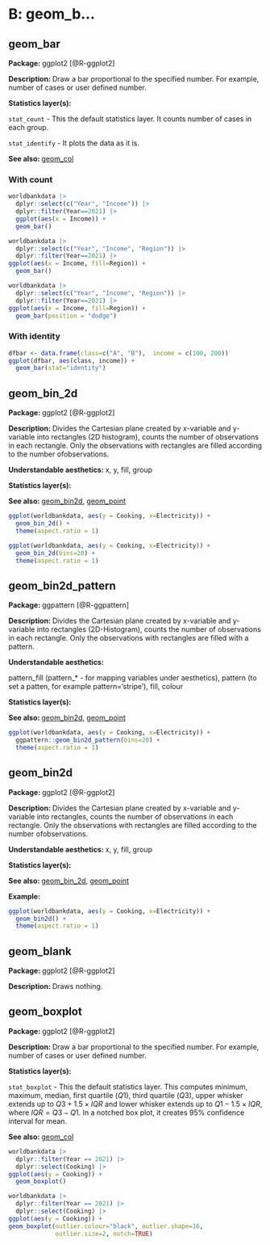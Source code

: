 # B: geom_b...

## geom_bar

**Package: ** ggplot2 [@R-ggplot2]

**Description: ** Draw a bar proportional to the specified number. For example, number of cases or user defined number.

**Statistics layer(s): ** 

  `stat_count` - This the default statistics layer. It counts number of cases in each group. 
  
  `stat_identify` - It plots the data as it is.

**See also: ** [geom_col](#col)

### With count 

```r
worldbankdata |>
  dplyr::select(c("Year", "Income")) |>
  dplyr::filter(Year==2021) |>
  ggplot(aes(x = Income)) + 
  geom_bar()

```

```r
worldbankdata |>
  dplyr::select(c("Year", "Income", "Region")) |>
  dplyr::filter(Year==2021) |>
ggplot(aes(x = Income, fill=Region)) + 
  geom_bar()
```

```r
worldbankdata |>
  dplyr::select(c("Year", "Income", "Region")) |>
  dplyr::filter(Year==2021) |>
ggplot(aes(x = Income, fill=Region)) + 
  geom_bar(position = "dodge")
```



### With identity

```r
dfbar <- data.frame(class=c("A", "B"),  income = c(100, 200))
ggplot(dfbar, aes(class, income)) +
  geom_bar(stat="identity")
```

## geom_bin_2d

**Package: ** ggplot2 [@R-ggplot2]

**Description: ** Divides the Cartesian plane created by x-variable and y-variable into rectangles (2D histogram), counts the number of observations in each rectangle. Only the observations with rectangles are filled according to the number ofobservations.

**Understandable aesthetics: ** x, y, fill, group

**Statistics layer(s): ** 


**See also: ** [geom_bin2d](#bin2d), [geom_point](#point)

```r
ggplot(worldbankdata, aes(y = Cooking, x=Electricity)) +
  geom_bin_2d() + 
  theme(aspect.ratio = 1)
```

```r
ggplot(worldbankdata, aes(y = Cooking, x=Electricity)) +
  geom_bin_2d(bins=20) + 
  theme(aspect.ratio = 1)
```

## geom_bin2d_pattern

**Package: ** ggpattern [@R-ggpattern]

**Description: ** Divides the Cartesian plane created by x-variable and y-variable into rectangles (2D-Histogram), counts the number of observations in each rectangle. Only the observations with rectangles are filled with a pattern.

**Understandable aesthetics: ** 

pattern_fill (pattern_* - for mapping variables under aesthetics), pattern (to set a patten, for example pattern='stripe'), fill, colour

**Statistics layer(s): ** 


**See also: ** [geom_bin2d](#bin2d), [geom_point](#point)

```r
ggplot(worldbankdata, aes(y = Cooking, x=Electricity)) +
  ggpattern::geom_bin2d_pattern(bins=20) + 
  theme(aspect.ratio = 1)
```

## geom_bin2d


**Package: ** ggplot2 [@R-ggplot2]

**Description: ** Divides the Cartesian plane created by x-variable and y-variable into rectangles, counts the number of observations in each rectangle. Only the observations with rectangles are filled according to the number ofobservations.

**Understandable aesthetics: ** x, y, fill, group

**Statistics layer(s): ** 


**See also: ** [geom_bin_2d](#bin_2d), [geom_point](#point)

**Example:**

```r
ggplot(worldbankdata, aes(y = Cooking, x=Electricity)) +
  geom_bin2d() + 
  theme(aspect.ratio = 1)
```


## geom_blank

**Package: ** ggplot2 [@R-ggplot2]

**Description: ** Draws nothing.

## geom_boxplot


**Package: ** ggplot2 [@R-ggplot2]

**Description: ** Draw a bar proportional to the specified number. For example, number of cases or user defined number.

**Statistics layer(s): ** 

  `stat_boxplot` - This the default statistics layer. This computes minimum, maximum, median, first quartile ($Q1$), third quartile ($Q3$), upper whisker extends up to $Q3 + 1.5 \times IQR$ and lower whisker extends up to $Q1 - 1.5 \times IQR$, where $IQR = Q3 - Q1$. In a notched box plot, it creates 95\% confidence interval for mean.
  

**See also: ** [geom_col](#col)

```r
worldbankdata |>
  dplyr::filter(Year == 2021) |>
  dplyr::select(Cooking) |>
ggplot(aes(y = Cooking)) + 
  geom_boxplot()
```

```r
worldbankdata |>
  dplyr::filter(Year == 2021) |>
  dplyr::select(Cooking) |>
ggplot(aes(y = Cooking)) +  
geom_boxplot(outlier.colour="black", outlier.shape=16,
             outlier.size=2, notch=TRUE)

```




